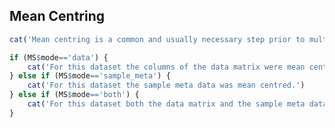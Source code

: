 ## Mean Centring

```r
cat('Mean centring is a common and usually necessary step prior to multivariate modelling. It removes any offset differences between the the features and allows us to explore variation from the mean, rather than from zero.')

if (MS$mode=='data') {
    cat('For this dataset the columns of the data matrix were mean centred.')
} else if (MS$mode=='sample_meta') {
    cat('For this dataset the sample meta data was mean centred.')
} else if (MS$mode=='both') {
    cat('For this dataset both the data matrix and the sample meta data were mean centred.')
}
```

